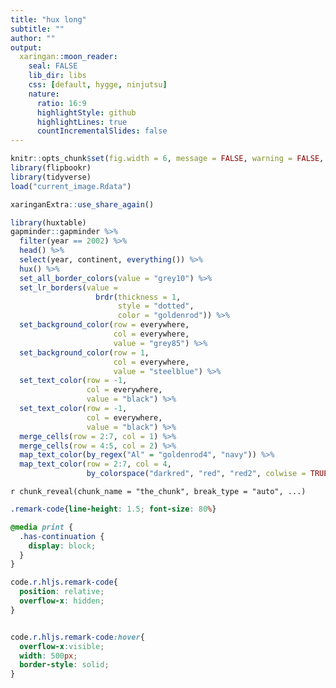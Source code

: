 ```yaml
---
title: "hux long"
subtitle: ""
author: ""
output:
  xaringan::moon_reader:
    seal: FALSE
    lib_dir: libs
    css: [default, hygge, ninjutsu]
    nature:
      ratio: 16:9
      highlightStyle: github
      highlightLines: true
      countIncrementalSlides: false
---
```




```r
knitr::opts_chunk$set(fig.width = 6, message = FALSE, warning = FALSE, comment = "", cache = F)
library(flipbookr)
library(tidyverse)
load("current_image.Rdata")
```


```r
xaringanExtra::use_share_again()
```


```r
library(huxtable)
gapminder::gapminder %>% 
  filter(year == 2002) %>% 
  head() %>%
  select(year, continent, everything()) %>% 
  hux() %>% 
  set_all_border_colors(value = "grey10") %>% 
  set_lr_borders(value =
                   brdr(thickness = 1,
                        style = "dotted",
                        color = "goldenrod")) %>% 
  set_background_color(row = everywhere,
                       col = everywhere,
                       value = "grey85") %>% 
  set_background_color(row = 1,
                       col = everywhere,
                       value = "steelblue") %>% 
  set_text_color(row = -1,
                 col = everywhere,
                 value = "black") %>% 
  set_text_color(row = -1,
                 col = everywhere,
                 value = "black") %>% 
  merge_cells(row = 2:7, col = 1) %>% 
  merge_cells(row = 4:5, col = 2) %>% 
  map_text_color(by_regex("Al" = "goldenrod4", "navy")) %>% 
  map_text_color(row = 2:7, col = 4, 
                 by_colorspace("darkred", "red", "red2", colwise = TRUE))
```

`r chunk_reveal(chunk_name = "the_chunk", break_type = "auto", ...)`



```css
.remark-code{line-height: 1.5; font-size: 80%}

@media print {
  .has-continuation {
    display: block;
  }
}

code.r.hljs.remark-code{
  position: relative;
  overflow-x: hidden;
}


code.r.hljs.remark-code:hover{
  overflow-x:visible;
  width: 500px;
  border-style: solid;
}
```

